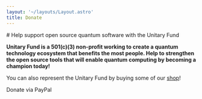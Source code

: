 ```yaml
---
layout: '~/layouts/Layout.astro'
title: Donate
---
```



<PageIntro spacingBelow='large'>
# Help support open source quantum software with the Unitary Fund

**Unitary Fund is a 501(c)(3) non-profit working to create a quantum technology ecosystem that benefits the most people. Help to strengthen the open source tools that will enable quantum computing by becoming a champion today!**

You can also represent the Unitary Fund by buying some of our [shop](https://unitaryfund.myspreadshop.com/)!

<ButtonLink url="https://www.paypal.com/cgi-bin/webscr?cmd=_s-xclick&hosted_button_id=NYN7D2ADDYQ78&source=url">
  Donate
</ButtonLink>
<ButtonLinkSubtext>via PayPal</ButtonLinkSubtext>

</PageIntro>
